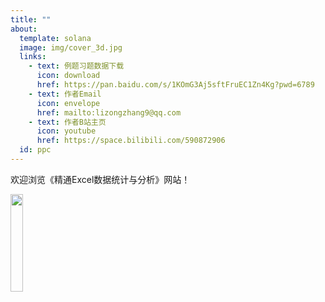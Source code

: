 ```yaml
---
title: ""
about:
  template: solana
  image: img/cover_3d.jpg
  links:
    - text: 例题习题数据下载
      icon: download
      href: https://pan.baidu.com/s/1KOmG3Aj5sftFruEC1Zn4Kg?pwd=6789
    - text: 作者Email   
      icon: envelope
      href: mailto:lizongzhang9@qq.com
    - text: 作者B站主页
      icon: youtube
      href: https://space.bilibili.com/590872906
  id: ppc
---
```


欢迎浏览《精通Excel数据统计与分析》网站！

::: {.center .one-third}
![](img/bili_up.jpg){width=20%}
:::



